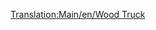 [[Translation:Main/en/Wood Truck]]{{en/-}}{{Template:Wagons/Nl
|Naam=Houtwagon
|Afbeelding=[[File:en/Woodtruck.png]]
|NormaalKosten=£1,414 ($2,828)
|NormaalGewicht=16 / 46 t
|NormaalCapaciteit=30 ton hout
|MonoKosten=£1,414 ($2,828)
|MonoGewicht=16 / 51 t
|MonoCapaciteit=35 ton hout
|MagKosten=£1,414 ($2,828)
|MagGewicht=16 / 53 t
|MagCapaciteit=37 ton hout
|Omschrijving=Hout is één van de kostbaarste goederen die je kan transporteren in [[Main/en/Klimaat/Nl#Subtropisch|tropische]] scenario's. Na het vinden van een houtzagerij snap je waarom er zoveel hout vernietigd wordt. De houtwagon is daarnaast ook beschikbaar in [[Main/en/Klimaat/Nl#Gematigd|gematigde]] en [[Main/en/Klimaat/Nl#Subarctisch|subarctische]] klimaten.
}}